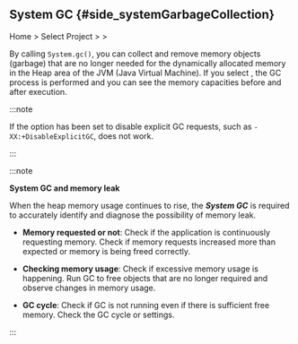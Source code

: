 ## System GC {#side_systemGarbageCollection}

Home &gt; Select Project &gt; <Cmdname sid="side_agentsConfiguration" className="uitext" /> &gt; <Cmdname sid="side_systemGarbageCollection" className="uitext" />

<ImgLang img='ipa-system-gc-java.png' desc='System GC' />

By calling `System.gc()`, you can collect and remove memory objects (garbage) that are no longer needed for the dynamically allocated memory in the Heap area of the JVM (Java Virtual Machine). If you select <Cmdname sid="BTN07740" className="uitext" />, the GC process is performed and you can see the memory capacities before and after execution.

:::note 

If the option has been set to disable explicit GC requests, such as `-XX:+DisableExplicitGC`, <Cmdname sid="side_systemGarbageCollection" className="uitext" /> does not work. 

:::

:::note 

**System GC and memory leak**

When the heap memory usage continues to rise, the ***System GC*** is required to accurately identify and diagnose the possibility of memory leak. 

- **Memory requested or not**: Check if the application is continuously requesting memory. Check if memory requests increased more than expected or memory is being freed correctly.

- **Checking memory usage**: Check if excessive memory usage is happening. Run GC to free objects that are no longer required and observe changes in memory usage. 

- **GC cycle**: Check if GC is not running even if there is sufficient free memory. Check the GC cycle or settings. 

:::
